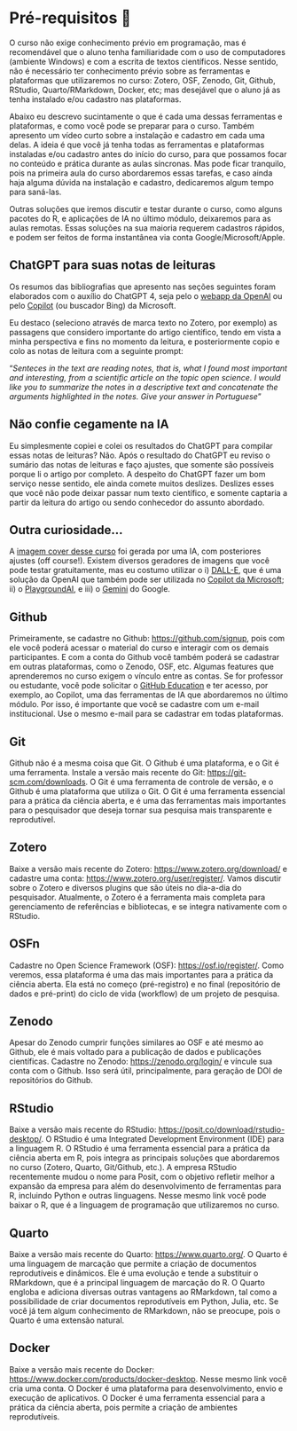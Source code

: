 # Pré-requisitos 📇 {#sec-prework .unnumbered .unlisted}

O curso não exige conhecimento prévio em programação, mas é recomendável que o aluno tenha familiaridade com o uso de computadores (ambiente Windows) e com a escrita de textos científicos. Nesse sentido, não é necessário ter conhecimento prévio sobre as ferramentas e plataformas que utilizaremos no curso: Zotero, OSF, Zenodo, Git, Github, RStudio, Quarto/RMarkdown, Docker, etc; mas desejável que o aluno já as tenha instalado e/ou cadastro nas plataformas.

Abaixo eu descrevo sucintamente o que é cada uma dessas ferramentas e plataformas, e como você pode se preparar para o curso. Também apresento um vídeo curto sobre a instalação e cadastro em cada uma delas. A ideia é que você já tenha todas as ferramentas e plataformas instaladas e/ou cadastro antes do início do curso, para que possamos focar no conteúdo e prática durante as aulas síncronas. Mas pode ficar tranquilo, pois na primeira aula do curso abordaremos essas tarefas, e caso ainda haja alguma dúvida na instalação e cadastro, dedicaremos algum tempo para saná-las.

Outras soluções que iremos discutir e testar durante o curso, como alguns pacotes do R, e aplicações de IA no último módulo, deixaremos para as aulas remotas. Essas soluções na sua maioria requerem cadastros rápidos, e podem ser feitos de forma instantânea via conta Google/Microsoft/Apple.

::: {.callout-important collapse="true"}
## ChatGPT para suas notas de leituras

Os resumos das bibliografias que apresento nas seções seguintes foram elaborados com o auxílio do ChatGPT 4, seja pelo o [webapp da OpenAI](https://chat.openai.com/) ou pelo [Copilot](https://copilot.microsoft.com/) (ou buscador Bing) da Microsoft.

Eu destaco (seleciono através de marca texto no Zotero, por exemplo) as passagens que considero importante do artigo científico, tendo em vista a minha perspectiva e fins no momento da leitura, e posteriormente copio e colo as notas de leitura com a seguinte prompt:

"*Senteces in the text are reading notes, that is, what I found most important and interesting, from a scientific article on the topic open science. I would like you to summarize the notes in a descriptive text and concatenate the arguments highlighted in the notes. Give your answer in Portuguese*"
:::

::: {.callout-caution collapse="true"}
## Não confie cegamente na IA

Eu simplesmente copiei e colei os resultados do ChatGPT para compilar essas notas de leituras? Não. Após o resultado do ChatGPT eu reviso o sumário das notas de leituras e faço ajustes, que somente são possíveis porque li o artigo por completo. A despeito do ChatGPT fazer um bom serviço nesse sentido, ele ainda comete muitos deslizes. Deslizes esses que você não pode deixar passar num texto científico, e somente captaria a partir da leitura do artigo ou sendo conhecedor do assunto abordado.
:::

::: {.callout-note collapse="true"}
## Outra curiosidade...

A [imagem cover desse curso](https://phdpablo.github.io/curso-open-science/img/cover.png) foi gerada por uma IA, com posteriores ajustes (off course!). Existem diversos geradores de imagens que você pode testar gratuitamente, mas eu costumo utilizar o i) [DALL-E](https://openai.com/dall-e/), que é uma solução da OpenAI que também pode ser utilizada no [Copilot da Microsoft](https://copilot.microsoft.com/); ii) o [PlaygroundAI](https://playgroundai.com/), e iii) o [Gemini](https://gemini.google.com/app) do Google.
:::

## Github {#sec-githubprework}

Primeiramente, se cadastre no Github: <https://github.com/signup>, pois com ele você poderá acessar o material do curso e interagir com os demais participantes. E com a conta do Github você também poderá se cadastrar em outras plataformas, como o Zenodo, OSF, etc. Algumas features que aprenderemos no curso exigem o vínculo entre as contas. Se for professor ou estudante, você pode solicitar o [GitHub Education](https://education.github.com/) e ter acesso, por exemplo, ao Copilot, uma das ferramentas de IA que abordaremos no último módulo. Por isso, é importante que você se cadastre com um e-mail institucional. Use o mesmo e-mail para se cadastrar em todas plataformas.

## Git {#sec-gitprework}

Github não é a mesma coisa que Git. O Github é uma plataforma, e o Git é uma ferramenta. Instale a versão mais recente do Git: <https://git-scm.com/downloads>. O Git é uma ferramenta de controle de versão, e o Github é uma plataforma que utiliza o Git. O Git é uma ferramenta essencial para a prática da ciência aberta, e é uma das ferramentas mais importantes para o pesquisador que deseja tornar sua pesquisa mais transparente e reprodutível.

## Zotero {#sec-zoteroprework}

Baixe a versão mais recente do Zotero: <https://www.zotero.org/download/> e cadastre uma conta: <https://www.zotero.org/user/register/>. Vamos discutir sobre o Zotero e diversos plugins que são úteis no dia-a-dia do pesquisador. Atualmente, o Zotero é a ferramenta mais completa para gerenciamento de referências e bibliotecas, e se integra nativamente com o RStudio.

## OSFn {#sec-osfprework}

Cadastre no Open Science Framework (OSF): <https://osf.io/register/>. Como veremos, essa plataforma é uma das mais importantes para a prática da ciência aberta. Ela está no começo (pré-registro) e no final (repositório de dados e pré-print) do ciclo de vida (workflow) de um projeto de pesquisa.

## Zenodo {#sec-zenodoprework}

Apesar do Zenodo cumprir funções similares ao OSF e até mesmo ao Github, ele é mais voltado para a publicação de dados e publicações científicas. Cadastre no Zenodo: <https://zenodo.org/login/> e víncule sua conta com o Github. Isso será útil, principalmente, para geração de DOI de repositórios do Github.

## RStudio {#sec-rstudioprework}

Baixe a versão mais recente do RStudio: <https://posit.co/download/rstudio-desktop/>. O RStudio é uma Integrated Development Environment (IDE) para a linguagem R. O RStudio é uma ferramenta essencial para a prática da ciência aberta em R, pois integra as principais soluções que abordaremos no curso (Zotero, Quarto, Git/Github, etc.). A empresa RStudio recentemente mudou o nome para Posit, com o objetivo refletir melhor a expansão da empresa para além do desenvolvimento de ferramentas para R, incluindo Python e outras linguagens. Nesse mesmo link você pode baixar o R, que é a linguagem de programação que utilizaremos no curso.

## Quarto {#sec-quartoprework}

Baixe a versão mais recente do Quarto: <https://www.quarto.org/>. O Quarto é uma linguagem de marcação que permite a criação de documentos reprodutíveis e dinâmicos. Ele é uma evolução e tende a substituir o RMarkdown, que é a principal linguagem de marcação do R. O Quarto engloba e adiciona diversas outras vantagens ao RMarkdown, tal como a possibilidade de criar documentos reprodutíveis em Python, Julia, etc. Se você já tem algum conhecimento de RMarkdown, não se preocupe, pois o Quarto é uma extensão natural.

## Docker {#sec-dockerprework}

Baixe a versão mais recente do Docker: <https://www.docker.com/products/docker-desktop>. Nesse mesmo link você cria uma conta. O Docker é uma plataforma para desenvolvimento, envio e execução de aplicativos. O Docker é uma ferramenta essencial para a prática da ciência aberta, pois permite a criação de ambientes reprodutíveis.
